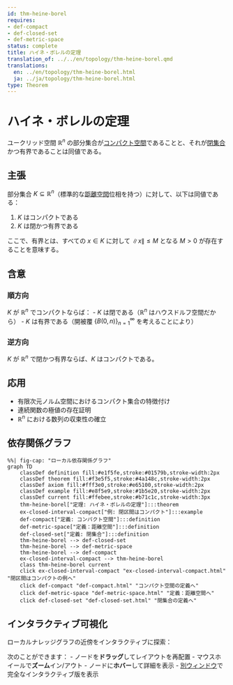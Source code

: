 ```yaml
---
id: thm-heine-borel
requires:
- def-compact
- def-closed-set
- def-metric-space
status: complete
title: ハイネ・ボレルの定理
translation_of: ../../en/topology/thm-heine-borel.qmd
translations:
  en: ../en/topology/thm-heine-borel.html
  ja: ../ja/topology/thm-heine-borel.html
type: Theorem
---
```


# ハイネ・ボレルの定理 {#thm-heine-borel}

ユークリッド空間 $\mathbb{R}^n$ の部分集合が[コンパクト空間](def-compact.qmd)であることと、それが[閉集合](def-closed-set.qmd)かつ有界であることは同値である。

## 主張

部分集合 $K \subseteq \mathbb{R}^n$（標準的な[距離空間](../geometry/def-metric-space.qmd)位相を持つ）に対して、以下は同値である：

1. $K$ はコンパクトである
2. $K$ は閉かつ有界である

ここで、有界とは、すべての $x \in K$ に対して $\|x\| \leq M$ となる $M > 0$ が存在することを意味する。

## 含意

### 順方向

$K$ が $\mathbb{R}^n$ でコンパクトならば：
- $K$ は閉である（$\mathbb{R}^n$ はハウスドルフ空間だから）
- $K$ は有界である（開被覆 $\{B(0, n)\}_{n=1}^{\infty}$ を考えることにより）

### 逆方向

$K$ が $\mathbb{R}^n$ で閉かつ有界ならば、$K$ はコンパクトである。

## 応用

- 有限次元ノルム空間におけるコンパクト集合の特徴付け
- 連続関数の極値の存在証明
- $\mathbb{R}^n$ における数列の収束性の確立

## 依存関係グラフ

```mermaid
%%| fig-cap: "ローカル依存関係グラフ"
graph TD
    classDef definition fill:#e1f5fe,stroke:#01579b,stroke-width:2px
    classDef theorem fill:#f3e5f5,stroke:#4a148c,stroke-width:2px
    classDef axiom fill:#fff3e0,stroke:#e65100,stroke-width:2px
    classDef example fill:#e8f5e9,stroke:#1b5e20,stroke-width:2px
    classDef current fill:#ffebee,stroke:#b71c1c,stroke-width:3px
    thm-heine-borel["定理: ハイネ・ボレルの定理"]:::theorem
    ex-closed-interval-compact["例: 閉区間はコンパクト"]:::example
    def-compact["定義: コンパクト空間"]:::definition
    def-metric-space["定義：距離空間"]:::definition
    def-closed-set["定義: 閉集合"]:::definition
    thm-heine-borel --> def-closed-set
    thm-heine-borel --> def-metric-space
    thm-heine-borel --> def-compact
    ex-closed-interval-compact --> thm-heine-borel
    class thm-heine-borel current
    click ex-closed-interval-compact "ex-closed-interval-compact.html" "閉区間はコンパクトの例へ"
    click def-compact "def-compact.html" "コンパクト空間の定義へ"
    click def-metric-space "def-metric-space.html" "定義：距離空間へ"
    click def-closed-set "def-closed-set.html" "閉集合の定義へ"
```

## インタラクティブ可視化

ローカルナレッジグラフの近傍をインタラクティブに探索：

::: {.graph-viz data-id="thm-heine-borel" data-width="700" data-height="500"}
:::

次のことができます：
- ノードを**ドラッグ**してレイアウトを再配置
- マウスホイールで**ズーム**イン/アウト
- ノードに**ホバー**して詳細を表示
- [別ウィンドウ](../../output/interactive/ja/thm-heine-borel.html){target="_blank"}で完全なインタラクティブ版を表示

